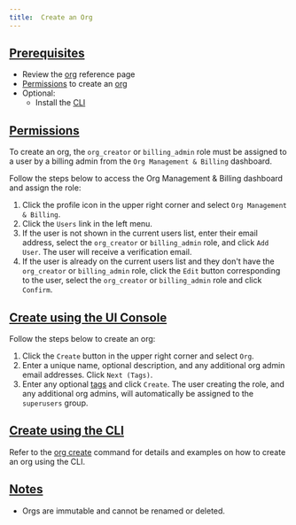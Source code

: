 ```yaml
---
title:  Create an Org
---
```


## [Prerequisites](#prerequisites)

- Review the [org](/api-reference/org) reference page
- [Permissions](#permissions) to create an [org](/api-reference/org)
- Optional:
  - Install the [CLI](/api-reference/cli)

## [Permissions](#permissions)

To create an org, the `org_creator` or `billing_admin` role must be assigned to a user by a billing admin from
the `Org Management & Billing` dashboard.

Follow the steps below to access the Org Management & Billing dashboard and assign the role:

1. Click the profile icon in the upper right corner and select `Org Management & Billing`.
2. Click the `Users` link in the left menu.
3. If the user is not shown in the current users list, enter their email address, select the `org_creator` or `billing_admin` role,
   and click `Add User`. The user will receive a verification email.
4. If the user is already on the current users list and they don't have the `org_creator` or `billing_admin` role, click the `Edit` button
   corresponding to the user, select the `org_creator` or `billing_admin` role and click `Confirm`.

## [Create using the UI Console](#create-org-ui)

Follow the steps below to create an org:

1. Click the `Create` button in the upper right corner and select `Org`.
2. Enter a unique name, optional description, and any additional org admin email addresses. Click `Next (Tags)`.
3. Enter any optional [tags](/api-reference/misc#tags) and click `Create`. The user creating the role, and any additional org admins,
   will automatically be assigned to the `superusers` group.

## [Create using the CLI](#create-org-cli)

Refer to the [org create](/api-reference/cli#org-create) command for details and examples on how to create an org using the CLI.

## [Notes](#notes)

- Orgs are immutable and cannot be renamed or deleted.
